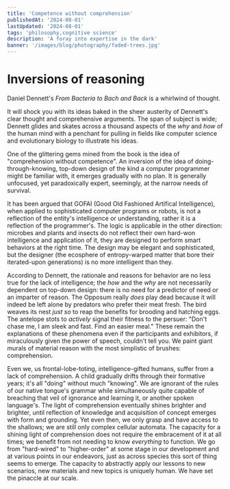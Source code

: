 ```yaml
---
title: 'Competence without comprehension'
publishedAt: '2024-08-01'
lastUpdated: '2024-08-01'
tags: 'philosophy,cognitive science'
description: 'A foray into expertise in the dark'
banner: '/images/blog/photography/faded-trees.jpg'
---
```


# Inversions of reasoning

Daniel Dennett's _From Bacteria to Bach and Back_ is a whirlwind of thought.

It will shock you with its ideas baked in the sheer austerity of Dennett's clear
thought and comprehensive arguments. The span of subject is wide; Dennett glides
and skates across a thousand aspects of the _why_ and _how_ of the human mind
with a penchant for pulling in fields like computer science and evolutionary
biology to illustrate his ideas.

One of the glittering gems mined from the book is the idea of "comprehension
without competence". An inversion of the idea of doing-through-knowing, top-down
design of the kind a computer programmer might be familiar with, it emerges
gradually with no plan. It is generally unfocused, yet paradoxically expert,
seemingly, at the narrow needs of survival.

It has been argued that GOFAI (Good Old Fashioned Artifical Intelligence), when
applied to sophisticated computer programs or robots, is not a reflection of the
entity's intelligence or understanding, rather it is a reflection of the
programmer's. The logic is applicable in the other direction: microbes and
plants and insects do not reflect their own hard-won intelligence and
application of it, they are designed to perform smart behaviors at the right
time. The design may be elegant and sophisticated, but the designer (the
ecosphere of entropy-warped matter that bore their iterated-upon generations) is
no more intelligent than they.

According to Dennett, the rationale and reasons for behavior are no less true
for the lack of intelligence; the _how_ and the _why_ are not necessarily
dependent on top-down design: there is no need for a predictor of need or an
imparter of reason. The Opposum really _does_ play dead because it will indeed
be left alone by predators who prefer their meat fresh. The bird weaves its nest
_just so_ to reap the benefits for brooding and hatching eggs. The antelope
stots to _actively_ signal their fitness to the persuer: "Don't chase me, I am
sleek and fast. Find an easier meal." These remain the explanations of these
phenomena even if the participants and exhibitors, if miraculously given the
power of speech, couldn't tell you. We paint giant murals of material reason
with the most simplistic of brushes: comprehension.

Even we, us frontal-lobe-toting, intelligence-gifted humans, suffer from a lack
of comprehension. A child gradually drifts through their formative years; it's
all "doing" without much "knowing". We are ignorant of the rules of our native
tongue's grammar while simultaneously quite capable of breaching that veil of
ignorance and learning it, or another spoken language's. The light of
comprehension eventually shines brighter and brighter, until reflection of
knowledge and acquisition of concept emerges with form and grounding. Yet even
then, we only grasp and have access to the shallows; we are still only complex
cellular automata. The capacity for a shining light of comprehension does not
require the embracement of it at all times; we benefit from not needing to know
_everything_ to function. We go from "hard-wired" to "higher-order" at some
stage in our development and at various points in our endeavors, just as across
species this sort of thing seems to emerge. The capacity to abstractly apply our
lessons to new scenarios, new materials and new topics is uniquely human. We
have set the pinaccle at our scale.
